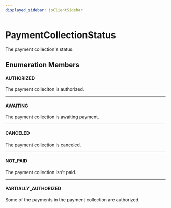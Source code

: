 ```yaml
---
displayed_sidebar: jsClientSidebar
---
```



# PaymentCollectionStatus

The payment collection's status.

## Enumeration Members

#### AUTHORIZED

The payment colleciton is authorized.

___

#### AWAITING

The payment collection is awaiting payment.

___

#### CANCELED

The payment collection is canceled.

___

#### NOT\_PAID

The payment collection isn't paid.

___

#### PARTIALLY\_AUTHORIZED

Some of the payments in the payment collection are authorized.

